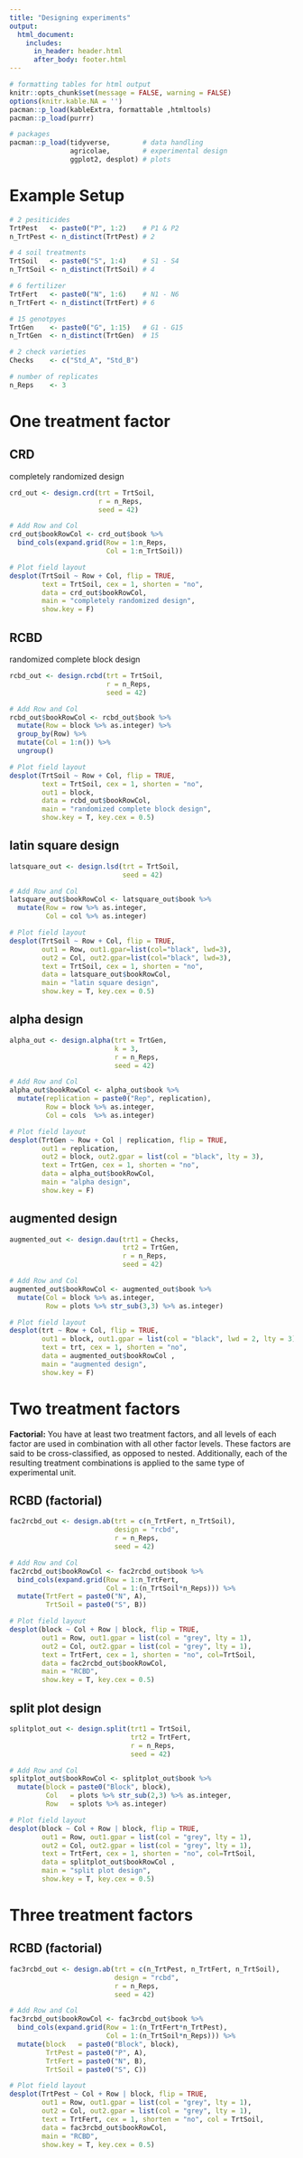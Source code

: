 ```yaml
---
title: "Designing experiments"
output: 
  html_document:
    includes:
      in_header: header.html
      after_body: footer.html		
---
```


```r
# formatting tables for html output
knitr::opts_chunk$set(message = FALSE, warning = FALSE)
options(knitr.kable.NA = '')
pacman::p_load(kableExtra, formattable ,htmltools)
pacman::p_load(purrr)
```

```r
# packages
pacman::p_load(tidyverse,        # data handling
               agricolae,        # experimental design
               ggplot2, desplot) # plots
```

# Example Setup
```r
# 2 pesiticides
TrtPest   <- paste0("P", 1:2)    # P1 & P2
n_TrtPest <- n_distinct(TrtPest) # 2

# 4 soil treatments
TrtSoil   <- paste0("S", 1:4)    # S1 - S4
n_TrtSoil <- n_distinct(TrtSoil) # 4

# 6 fertilizer
TrtFert   <- paste0("N", 1:6)    # N1 - N6
n_TrtFert <- n_distinct(TrtFert) # 6

# 15 genotpyes
TrtGen    <- paste0("G", 1:15)   # G1 - G15
n_TrtGen  <- n_distinct(TrtGen)  # 15

# 2 check varieties
Checks    <- c("Std_A", "Std_B")

# number of replicates
n_Reps    <- 3
```

# One treatment factor

## CRD
completely randomized design

```r
crd_out <- design.crd(trt = TrtSoil,
                      r = n_Reps,
                      seed = 42)

# Add Row and Col 
crd_out$bookRowCol <- crd_out$book %>%
  bind_cols(expand.grid(Row = 1:n_Reps,
                        Col = 1:n_TrtSoil))

# Plot field layout
desplot(TrtSoil ~ Row + Col, flip = TRUE,
        text = TrtSoil, cex = 1, shorten = "no",
        data = crd_out$bookRowCol,
        main = "completely randomized design", 
        show.key = F)
```

## RCBD
randomized complete block design

```r
rcbd_out <- design.rcbd(trt = TrtSoil,
                        r = n_Reps,
                        seed = 42)

# Add Row and Col 
rcbd_out$bookRowCol <- rcbd_out$book %>% 
  mutate(Row = block %>% as.integer) %>% 
  group_by(Row) %>% 
  mutate(Col = 1:n()) %>% 
  ungroup()

# Plot field layout
desplot(TrtSoil ~ Row + Col, flip = TRUE,
        text = TrtSoil, cex = 1, shorten = "no",
        out1 = block,
        data = rcbd_out$bookRowCol,
        main = "randomized complete block design", 
        show.key = T, key.cex = 0.5)
```

## latin square design

```r
latsquare_out <- design.lsd(trt = TrtSoil, 
                            seed = 42)

# Add Row and Col
latsquare_out$bookRowCol <- latsquare_out$book %>% 
  mutate(Row = row %>% as.integer,
         Col = col %>% as.integer)

# Plot field layout
desplot(TrtSoil ~ Row + Col, flip = TRUE,
        out1 = Row, out1.gpar=list(col="black", lwd=3),
        out2 = Col, out2.gpar=list(col="black", lwd=3),
        text = TrtSoil, cex = 1, shorten = "no",
        data = latsquare_out$bookRowCol,
        main = "latin square design", 
        show.key = T, key.cex = 0.5)
```

## alpha design

```r
alpha_out <- design.alpha(trt = TrtGen,
                          k = 3,
                          r = n_Reps,
                          seed = 42)

# Add Row and Col
alpha_out$bookRowCol <- alpha_out$book %>% 
  mutate(replication = paste0("Rep", replication),
         Row = block %>% as.integer,
         Col = cols  %>% as.integer)

# Plot field layout
desplot(TrtGen ~ Row + Col | replication, flip = TRUE,
        out1 = replication,
        out2 = block, out2.gpar = list(col = "black", lty = 3), 
        text = TrtGen, cex = 1, shorten = "no",
        data = alpha_out$bookRowCol,
        main = "alpha design", 
        show.key = F)
```

## augmented design

```r
augmented_out <- design.dau(trt1 = Checks,
                            trt2 = TrtGen,
                            r = n_Reps,
                            seed = 42)

# Add Row and Col
augmented_out$bookRowCol <- augmented_out$book %>% 
  mutate(Col = block %>% as.integer,
         Row = plots %>% str_sub(3,3) %>% as.integer)

# Plot field layout
desplot(trt ~ Row + Col, flip = TRUE,
        out1 = block, out1.gpar = list(col = "black", lwd = 2, lty = 3),
        text = trt, cex = 1, shorten = "no",
        data = augmented_out$bookRowCol ,
        main = "augmented design", 
        show.key = F)
```

# Two treatment factors

**Factorial:** You have at least two treatment factors, and all levels of each factor are used in combination with all other factor levels. These factors are said to be cross-classified, as opposed to nested. Additionally, each of the resulting treatment combinations is applied to the same type of experimental unit. 

## RCBD (factorial)

```r
fac2rcbd_out <- design.ab(trt = c(n_TrtFert, n_TrtSoil), 
                          design = "rcbd",
                          r = n_Reps, 
                          seed = 42)

# Add Row and Col 
fac2rcbd_out$bookRowCol <- fac2rcbd_out$book %>%
  bind_cols(expand.grid(Row = 1:n_TrtFert,
                        Col = 1:(n_TrtSoil*n_Reps))) %>% 
  mutate(TrtFert = paste0("N", A),
         TrtSoil = paste0("S", B))

# Plot field layout
desplot(block ~ Col + Row | block, flip = TRUE,
        out1 = Row, out1.gpar = list(col = "grey", lty = 1),
        out2 = Col, out2.gpar = list(col = "grey", lty = 1), 
        text = TrtFert, cex = 1, shorten = "no", col=TrtSoil,
        data = fac2rcbd_out$bookRowCol,
        main = "RCBD", 
        show.key = T, key.cex = 0.5)
```

## split plot design

```r
splitplot_out <- design.split(trt1 = TrtSoil,
                              trt2 = TrtFert,
                              r = n_Reps,
                              seed = 42)

# Add Row and Col
splitplot_out$bookRowCol <- splitplot_out$book %>% 
  mutate(block = paste0("Block", block),
         Col   = plots %>% str_sub(2,3) %>% as.integer,
         Row   = splots %>% as.integer)

# Plot field layout
desplot(block ~ Col + Row | block, flip = TRUE,
        out1 = Row, out1.gpar = list(col = "grey", lty = 1),
        out2 = Col, out2.gpar = list(col = "grey", lty = 1), 
        text = TrtFert, cex = 1, shorten = "no", col=TrtSoil,
        data = splitplot_out$bookRowCol ,
        main = "split plot design",
        show.key = T, key.cex = 0.5)
```

# Three treatment factors

## RCBD (factorial)

```r
fac3rcbd_out <- design.ab(trt = c(n_TrtPest, n_TrtFert, n_TrtSoil), 
                          design = "rcbd",
                          r = n_Reps, 
                          seed = 42)

# Add Row and Col 
fac3rcbd_out$bookRowCol <- fac3rcbd_out$book %>%
  bind_cols(expand.grid(Row = 1:(n_TrtFert*n_TrtPest),
                        Col = 1:(n_TrtSoil*n_Reps))) %>% 
  mutate(block   = paste0("Block", block),
         TrtPest = paste0("P", A),
         TrtFert = paste0("N", B),
         TrtSoil = paste0("S", C))

# Plot field layout
desplot(TrtPest ~ Col + Row | block, flip = TRUE,
        out1 = Row, out1.gpar = list(col = "grey", lty = 1),
        out2 = Col, out2.gpar = list(col = "grey", lty = 1), 
        text = TrtFert, cex = 1, shorten = "no", col = TrtSoil, 
        data = fac3rcbd_out$bookRowCol,
        main = "RCBD",
        show.key = T, key.cex = 0.5)
```

